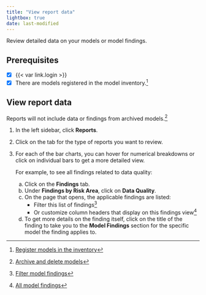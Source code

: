 ```yaml
---
title: "View report data"
lightbox: true
date: last-modified
---
```


Review detailed data on your models or model findings. 

::: {.attn}

## Prerequisites

- [x] {{< var link.login >}}
- [x] There are models registered in the model inventory.[^1]

:::

## View report data

::: {.callout}
Reports will not include data or findings from archived models.[^2]
:::

1. In the left sidebar, click **Reports**.

2. Click on the tab for the type of reports you want to review.

3. For each of the bar charts, you can hover for numerical breakdowns or click on individual bars to get a more detailed view.

    For example, to see all findings related to data quality:

    a. Click on the **Findings** tab. 
    b. Under **Findings by Risk Area**, click on **Data Quality**.
    c. On the page that opens, the applicable findings are listed:
        - Filter this list of findings[^3] 
        - Or customize column headers that display on this findings view[^4]
    d. To get more details on the finding itself, click on the title of the finding to take you to the **Model Findings** section for the specific model the finding applies to.



<!-- FOOTNOTES -->

[^1]: [Register models in the inventory](/guide/model-inventory/register-models-in-inventory.qmd)

[^2]: [Archive and delete models](/guide/model-inventory/archive-delete-models.qmd)

[^3]: [Filter model findings](/guide/model-validation/view-filter-model-findings.qmd#all-model-findings)

[^4]: [All model findings](/guide/model-validation/view-filter-model-findings.qmd#all-model-findings)